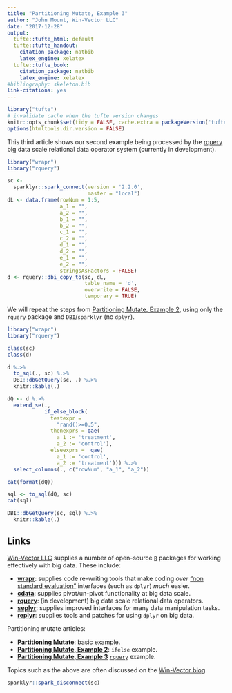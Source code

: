 ```yaml
---
title: "Partitioning Mutate, Example 3"
author: "John Mount, Win-Vector LLC"
date: "2017-12-28"
output:
  tufte::tufte_html: default
  tufte::tufte_handout:
    citation_package: natbib
    latex_engine: xelatex
  tufte::tufte_book:
    citation_package: natbib
    latex_engine: xelatex
#bibliography: skeleton.bib
link-citations: yes
---
```


```r
library("tufte")
# invalidate cache when the tufte version changes
knitr::opts_chunk$set(tidy = FALSE, cache.extra = packageVersion('tufte'))
options(htmltools.dir.version = FALSE)
```

This third article shows our second example being processed by the [rquery](https://github.com/WinVector/rquery) big data scale relational data operator system (currently in development).

```r
library("wrapr")
library("rquery")

sc <- 
  sparklyr::spark_connect(version = '2.2.0', 
                          master = "local")
dL <- data.frame(rowNum = 1:5,
                 a_1 = "",
                 a_2 = "",
                 b_1 = "",
                 b_2 = "",
                 c_1 = "",
                 c_2 = "",
                 d_1 = "",
                 d_2 = "",
                 e_1 = "",
                 e_2 = "",
                 stringsAsFactors = FALSE)
d <- rquery::dbi_copy_to(sc, dL, 
                         table_name = 'd',
                         overwrite = FALSE,
                         temporary = TRUE)

```

We will repeat the steps from [Partitioning Mutate, Example 2](http://winvector.github.io/FluidData/partition_mutate_ex2.html), using only 
the `rquery` package and `DBI`/`sparklyr` (no `dplyr`).

```r
library("wrapr")
library("rquery")

class(sc)
class(d)

d %.>% 
  to_sql(., sc) %.>%
  DBI::dbGetQuery(sc, .) %.>%
  knitr::kable(.)
```


```r
dQ <- d %.>%
  extend_se(.,
            if_else_block(
              testexpr =
                "rand()>=0.5",
              thenexprs = qae(
                a_1 := 'treatment',
                a_2 := 'control'),
              elseexprs =  qae(
                a_1 := 'control',
                a_2 := 'treatment'))) %.>%
  select_columns(., c("rowNum", "a_1", "a_2"))

cat(format(dQ))

sql <- to_sql(dQ, sc)
cat(sql)
```

```r
DBI::dbGetQuery(sc, sql) %.>%
  knitr::kable(.)
```

Links
-----

[Win-Vector LLC](http://www.win-vector.com/) supplies a number of open-source
[`R`](https://www.r-project.org) packages for working effectively with big data.
These include:

  * **[wrapr](https://winvector.github.io/wrapr/)**: supplies code re-writing tools that make coding *over* ["non standard evaluation"](http://adv-r.had.co.nz/Computing-on-the-language.html) interfaces (such as `dplyr`) *much* easier.
  * **[cdata](https://winvector.github.io/cdata/)**: supplies pivot/un-pivot functionality at big data scale.
  * **[rquery](https://github.com/WinVector/rquery)**: (in development) big data scale relational data operators.
  * **[seplyr](https://winvector.github.io/seplyr/)**: supplies improved interfaces for many data manipulation tasks.
  * **[replyr](https://winvector.github.io/replyr/)**: supplies tools and patches for using `dplyr` on big data.

Partitioning mutate articles:

  * **[Partitioning Mutate](http://winvector.github.io/FluidData/partition_mutate.html)**: basic example.
  * **[Partitioning Mutate, Example 2](http://winvector.github.io/FluidData/partition_mutate_ex2.html)**: `ifelse` example.
  * **[Partitioning Mutate, Example 3](http://winvector.github.io/FluidData/partition_mutate_ex3.html)** [`rquery`](https://github.com/WinVector/rquery) example.

Topics such as the above are often discussed on the [Win-Vector blog](http://www.win-vector.com/blog/).

```r
sparklyr::spark_disconnect(sc)
```
